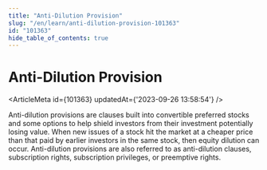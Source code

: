 ```yaml
---
title: "Anti-Dilution Provision"
slug: "/en/learn/anti-dilution-provision-101363"
id: "101363"
hide_table_of_contents: true
---
```



# Anti-Dilution Provision

<ArticleMeta id={101363} updatedAt={'2023-09-26 13:58:54'} />
<div className='border-solid border-b border-t-0 my-4 border-[var(--ifm-color-gray-300)]' />

Anti-dilution provisions are clauses built into convertible preferred stocks and some options to help shield investors from their investment potentially losing value. When new issues of a stock hit the market at a cheaper price than that paid by earlier investors in the same stock, then equity dilution can occur. Anti-dilution provisions are also referred to as anti-dilution clauses, subscription rights, subscription privileges, or preemptive rights.
